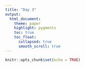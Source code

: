 ```yaml
---
title: "Day 3"
output:
  html_document:
    theme: paper
    highlight: pygments
    toc: true
    toc_float:
      collapsed: true
      smooth_scroll: true
---
```


```r
knitr::opts_chunk$set(echo = TRUE)
```

